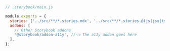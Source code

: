 ```js
// .storybook/main.js

module.exports = {
  stories: ['../src/**/*.stories.mdx', '../src/**/*.stories.@(js|jsx|ts|tsx)'],
  addons: [
    // Other Storybook addons
    '@storybook/addon-a11y', //👈 The a11y addon goes here
  ],
};
```